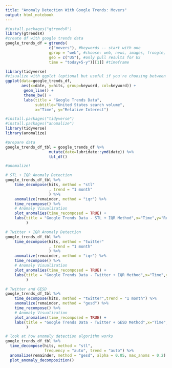 ```yaml
---
title: "Anomaly Detection With Google Trends: Movers"
output: html_notebook
---
```


```r
#install.packages("gtrendsR")
library(gtrendsR)
#create df with google trends data
google_trends_df = gtrends(
                   c("movers"), #keywords -- start with one
                   gprop = "web", #choose: web, news, images, froogle, youtube
                   geo = c("US"), #only pull results for US
                   time = "today+5-y")[[1]] #timeframe

```

```r
library(tidyverse)
#visualize with ggplot (optional but useful if you're choosing between keywords)
ggplot(data=google_trends_df, 
       aes(x=date, y=hits, group=keyword, col=keyword)) +
        geom_line() + 
        theme_bw() +
        labs(title = "Google Trends Data", 
             subtitle="United States search volume", 
             x="Time", y="Relative Interest")
```


```r
#install.packages("tidyverse")
#install.packages("anomalize")
library(tidyverse)
library(anomalize)

#prepare data
google_trends_df_tbl = google_trends_df %>%
                   mutate(date=lubridate::ymd(date)) %>%
                   tbl_df()

#anomalize!

# STL + IQR Anomaly Detection
google_trends_df_tbl %>%   
    time_decompose(hits, method = "stl"
                   , trend = "1 month"
                   ) %>%
    anomalize(remainder, method = "iqr") %>%
    time_recompose() %>%
    # Anomaly Visualization
    plot_anomalies(time_recomposed = TRUE) +
    labs(title = "Google Trends Data - STL + IQR Method",x="Time",y="Relative Interest", subtitle = "United States search volume for 'Movers' in the last 5 years"
         )

# Twitter + IQR Anomaly Detection
google_trends_df_tbl %>%   
    time_decompose(hits, method = "twitter"
                   , trend = "1 month"
                   ) %>%
    anomalize(remainder, method = "iqr") %>%
    time_recompose() %>%
    # Anomaly Visualization
    plot_anomalies(time_recomposed = TRUE) +
    labs(title = "Google Trends Data - Twitter + IQR Method",x="Time",y="Relative Interest", subtitle = "United States search volume for 'Movers' in the last 5 years"
         )

# Twitter and GESD
google_trends_df_tbl %>%   
    time_decompose(hits, method = "twitter",trend = "1 month") %>%
    anomalize(remainder, method = "gesd") %>%
    time_recompose() %>%
    # Anomaly Visualization
    plot_anomalies(time_recomposed = TRUE) +
    labs(title = "Google Trends Data - Twitter + GESD Method",x="Time",y="Relative Interest", subtitle = "United States search volume for 'Movers' in the last 5 years"
         )

# look at how anomaly detection algorithm works
google_trends_df_tbl %>% 
  time_decompose(hits, method = "stl", 
                 frequency = "auto", trend = "auto") %>%
  anomalize(remainder, method = "gesd", alpha = 0.05, max_anoms = 0.2) %>%
  plot_anomaly_decomposition() 


```



